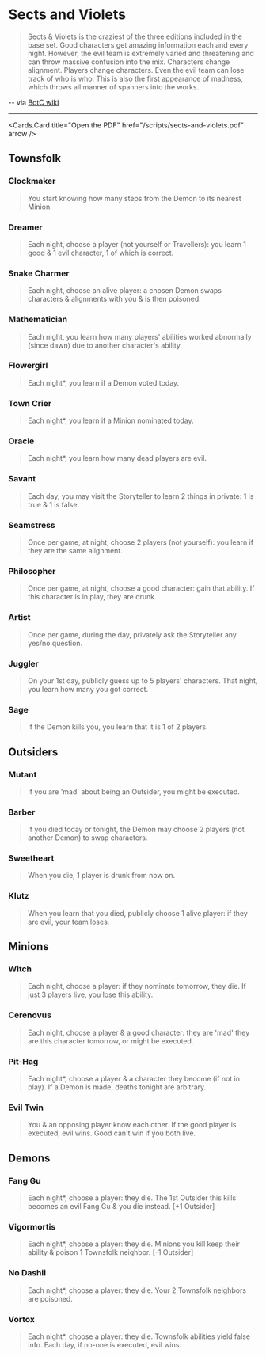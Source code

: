 
[comment]: # (This is a programatically generated file. Don't edit it here.)


# Sects and Violets

>Sects & Violets is the craziest of the three editions included in the base set. Good characters get amazing information each and every night. However, the evil team is extremely varied and threatening and can throw massive confusion into the mix. Characters change alignment. Players change characters. Even the evil team can lose track of who is who. This is also the first appearance of madness, which throws all manner of spanners into the works.

-- via [BotC wiki](https://wiki.bloodontheclocktower.com/Sects_%26_Violets)


---

<Cards.Card
  title="Open the PDF"
  href="/scripts/sects-and-violets.pdf"
  arrow
/>

## Townsfolk

### Clockmaker

> You start knowing how many steps from the Demon to its nearest Minion.



### Dreamer

> Each night, choose a player (not yourself or Travellers): you learn 1 good & 1 evil character, 1 of which is correct.



### Snake Charmer

> Each night, choose an alive player: a chosen Demon swaps characters & alignments with you & is then poisoned.



### Mathematician

> Each night, you learn how many players' abilities worked abnormally (since dawn) due to another character's ability.



### Flowergirl

> Each night*, you learn if a Demon voted today.



### Town Crier

> Each night*, you learn if a Minion nominated today.



### Oracle

> Each night*, you learn how many dead players are evil.



### Savant

> Each day, you may visit the Storyteller to learn 2 things in private: 1 is true & 1 is false.



### Seamstress

> Once per game, at night, choose 2 players (not yourself): you learn if they are the same alignment.



### Philosopher

> Once per game, at night, choose a good character: gain that ability. If this character is in play, they are drunk.



### Artist

> Once per game, during the day, privately ask the Storyteller any yes/no question.



### Juggler

> On your 1st day, publicly guess up to 5 players' characters. That night, you learn how many you got correct.



### Sage

> If the Demon kills you, you learn that it is 1 of 2 players.



## Outsiders

### Mutant

> If you are 'mad' about being an Outsider, you might be executed.



### Barber

> If you died today or tonight, the Demon may choose 2 players (not another Demon) to swap characters.



### Sweetheart

> When you die, 1 player is drunk from now on.



### Klutz

> When you learn that you died, publicly choose 1 alive player: if they are evil, your team loses.



## Minions

### Witch

> Each night, choose a player: if they nominate tomorrow, they die. If just 3 players live, you lose this ability.



### Cerenovus

> Each night, choose a player & a good character: they are 'mad' they are this character tomorrow, or might be executed.



### Pit-Hag

> Each night*, choose a player & a character they become (if not in play). If a Demon is made, deaths tonight are arbitrary.



### Evil Twin

> You & an opposing player know each other. If the good player is executed, evil wins. Good can't win if you both live.



## Demons

### Fang Gu

> Each night*, choose a player: they die. The 1st Outsider this kills becomes an evil Fang Gu & you die instead. [+1 Outsider]



### Vigormortis

> Each night*, choose a player: they die. Minions you kill keep their ability & poison 1 Townsfolk neighbor. [-1 Outsider]



### No Dashii

> Each night*, choose a player: they die. Your 2 Townsfolk neighbors are poisoned.



### Vortox

> Each night*, choose a player: they die. Townsfolk abilities yield false info. Each day, if no-one is executed, evil wins.




